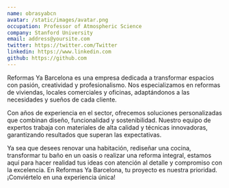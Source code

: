 ```yaml
---
name: obrasyabcn
avatar: /static/images/avatar.png
occupation: Professor of Atmospheric Science
company: Stanford University
email: address@yoursite.com
twitter: https://twitter.com/Twitter
linkedin: https://www.linkedin.com
github: https://github.com
---
```


Reformas Ya Barcelona es una empresa dedicada a transformar espacios con pasión, creatividad y profesionalismo. Nos especializamos en reformas de viviendas, locales comerciales y oficinas, adaptándonos a las necesidades y sueños de cada cliente.

Con años de experiencia en el sector, ofrecemos soluciones personalizadas que combinan diseño, funcionalidad y sostenibilidad. Nuestro equipo de expertos trabaja con materiales de alta calidad y técnicas innovadoras, garantizando resultados que superan las expectativas.

Ya sea que desees renovar una habitación, rediseñar una cocina, transformar tu baño en un oasis o realizar una reforma integral, estamos aquí para hacer realidad tus ideas con atención al detalle y compromiso con la excelencia. En Reformas Ya Barcelona, tu proyecto es nuestra prioridad. ¡Conviértelo en una experiencia única!